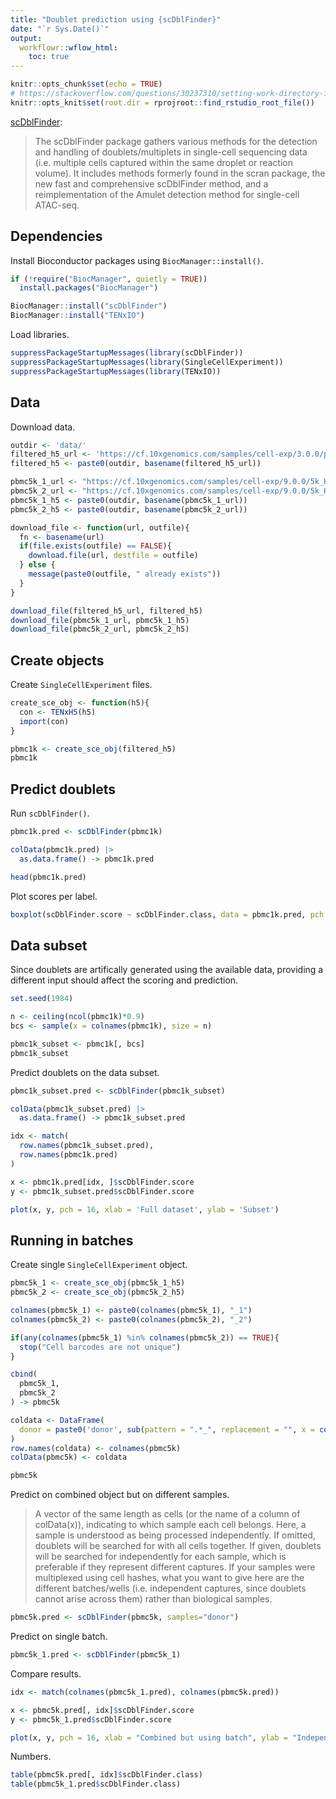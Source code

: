 ```yaml
---
title: "Doublet prediction using {scDblFinder}"
date: "`r Sys.Date()`"
output:
  workflowr::wflow_html:
    toc: true
---
```


```r
knitr::opts_chunk$set(echo = TRUE)
# https://stackoverflow.com/questions/30237310/setting-work-directory-in-knitr-using-opts-chunksetroot-dir-doesnt-wor
knitr::opts_knit$set(root.dir = rprojroot::find_rstudio_root_file())
```

[scDblFinder](https://bioconductor.org/packages/release/bioc/html/scDblFinder.html):

> The scDblFinder package gathers various methods for the detection and handling of doublets/multiplets in single-cell sequencing data (i.e. multiple cells captured within the same droplet or reaction volume). It includes methods formerly found in the scran package, the new fast and comprehensive scDblFinder method, and a reimplementation of the Amulet detection method for single-cell ATAC-seq.

## Dependencies

Install Bioconductor packages using `BiocManager::install()`.

```r
if (!require("BiocManager", quietly = TRUE))
  install.packages("BiocManager")

BiocManager::install("scDblFinder")
BiocManager::install("TENxIO")
```

Load libraries.

```r
suppressPackageStartupMessages(library(scDblFinder))
suppressPackageStartupMessages(library(SingleCellExperiment))
suppressPackageStartupMessages(library(TENxIO))
```

## Data

Download data.

```r
outdir <- 'data/'
filtered_h5_url <- 'https://cf.10xgenomics.com/samples/cell-exp/3.0.0/pbmc_1k_v3/pbmc_1k_v3_filtered_feature_bc_matrix.h5'
filtered_h5 <- paste0(outdir, basename(filtered_h5_url))

pbmc5k_1_url <- "https://cf.10xgenomics.com/samples/cell-exp/9.0.0/5k_Human_Donor1_PBMC_3p_gem-x_5k_Human_Donor1_PBMC_3p_gem-x/5k_Human_Donor1_PBMC_3p_gem-x_5k_Human_Donor1_PBMC_3p_gem-x_count_sample_filtered_feature_bc_matrix.h5"
pbmc5k_2_url <- "https://cf.10xgenomics.com/samples/cell-exp/9.0.0/5k_Human_Donor2_PBMC_3p_gem-x_5k_Human_Donor2_PBMC_3p_gem-x/5k_Human_Donor2_PBMC_3p_gem-x_5k_Human_Donor2_PBMC_3p_gem-x_count_sample_filtered_feature_bc_matrix.h5"
pbmc5k_1_h5 <- paste0(outdir, basename(pbmc5k_1_url))
pbmc5k_2_h5 <- paste0(outdir, basename(pbmc5k_2_url))

download_file <- function(url, outfile){
  fn <- basename(url)
  if(file.exists(outfile) == FALSE){
    download.file(url, destfile = outfile)
  } else {
    message(paste0(outfile, " already exists"))
  }
}

download_file(filtered_h5_url, filtered_h5)
download_file(pbmc5k_1_url, pbmc5k_1_h5)
download_file(pbmc5k_2_url, pbmc5k_2_h5)
```

## Create objects

Create `SingleCellExperiment` files.

```r
create_sce_obj <- function(h5){
  con <- TENxH5(h5)
  import(con)
}

pbmc1k <- create_sce_obj(filtered_h5)
pbmc1k
```

## Predict doublets

Run `scDblFinder()`.

```r
pbmc1k.pred <- scDblFinder(pbmc1k)

colData(pbmc1k.pred) |>
  as.data.frame() -> pbmc1k.pred

head(pbmc1k.pred)
```

Plot scores per label.

```r
boxplot(scDblFinder.score ~ scDblFinder.class, data = pbmc1k.pred, pch = 16)
```

## Data subset

Since doublets are artifically generated using the available data, providing a different input should affect the scoring and prediction.

```r
set.seed(1984)

n <- ceiling(ncol(pbmc1k)*0.9)
bcs <- sample(x = colnames(pbmc1k), size = n)

pbmc1k_subset <- pbmc1k[, bcs]
pbmc1k_subset
```

Predict doublets on the data subset.

```r
pbmc1k_subset.pred <- scDblFinder(pbmc1k_subset)

colData(pbmc1k_subset.pred) |>
  as.data.frame() -> pbmc1k_subset.pred

idx <- match(
  row.names(pbmc1k_subset.pred),
  row.names(pbmc1k.pred)
)

x <- pbmc1k.pred[idx, ]$scDblFinder.score
y <- pbmc1k_subset.pred$scDblFinder.score

plot(x, y, pch = 16, xlab = 'Full dataset', ylab = 'Subset')
```

## Running in batches

Create single `SingleCellExperiment` object.

```r
pbmc5k_1 <- create_sce_obj(pbmc5k_1_h5)
pbmc5k_2 <- create_sce_obj(pbmc5k_2_h5)

colnames(pbmc5k_1) <- paste0(colnames(pbmc5k_1), "_1")
colnames(pbmc5k_2) <- paste0(colnames(pbmc5k_2), "_2")

if(any(colnames(pbmc5k_1) %in% colnames(pbmc5k_2)) == TRUE){
  stop("Cell barcodes are not unique")
}

cbind(
  pbmc5k_1,
  pbmc5k_2
) -> pbmc5k

coldata <- DataFrame(
  donor = paste0('donor', sub(pattern = ".*_", replacement = "", x = colnames(pbmc5k)))
)
row.names(coldata) <- colnames(pbmc5k)
colData(pbmc5k) <- coldata

pbmc5k
```

Predict on combined object but on different samples.

> A vector of the same length as cells (or the name of a column of colData(x)), indicating to which sample each cell belongs. Here, a sample is understood as being processed independently. If omitted, doublets will be searched for with all cells together. If given, doublets will be searched for independently for each sample, which is preferable if they represent different captures. If your samples were multiplexed using cell hashes, what you want to give here are the different batches/wells (i.e. independent captures, since doublets cannot arise across them) rather than biological samples.

```r
pbmc5k.pred <- scDblFinder(pbmc5k, samples="donor")
```

Predict on single batch.

```r
pbmc5k_1.pred <- scDblFinder(pbmc5k_1)
```

Compare results.

```r
idx <- match(colnames(pbmc5k_1.pred), colnames(pbmc5k.pred))

x <- pbmc5k.pred[, idx]$scDblFinder.score
y <- pbmc5k_1.pred$scDblFinder.score

plot(x, y, pch = 16, xlab = "Combined but using batch", ylab = "Independent batch")
```

Numbers.

```r
table(pbmc5k.pred[, idx]$scDblFinder.class)
table(pbmc5k_1.pred$scDblFinder.class)
```
